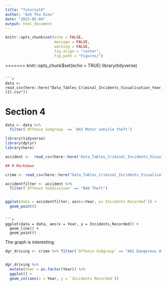 ```yaml
---
title: "Tutorial9"
author: "Anh Thu Kieu"
date: "2023-05-04"
output: html_document
---
```



```r

knitr::opts_chunk$set(echo = FALSE,
                      message = FALSE,
                      warning = FALSE,
                      fig.align = "center",
                      fig.path = "Figures/")
```

=======
knitr::opts_chunk$set(echo = TRUE)
library(tidyverse)
```

```r
data <- read_csv(here::here("Data_Tables_Criminal_Incidents_Visualisation_Year_Ending_December_2019 (2).csv"))
```

# Section 4
```r
data <- data %>% 
  filter(`Offence Subgroup` == 'B41 Motor vehicle theft')
```

```r
library(tidyverse)
library(dplyr)
library(here)
```

```r
accident <-  read_csv(here::here('Data_Tables_Criminal_Incidents_Visualisation_Year_Ending_December_2019 (2).csv'))

## R Markdown

```

```r
crime <- read_csv(here::here("Data_Tables_Criminal_Incidents_Visualisation_Year_Ending_December_2019 (2).csv"))


```

```r
accidentfilter <- accident %>%
  filter(`Offence Subdivision` == "B40 Theft")


ggplot(data = accidentfilter, aes(x=Year, y=`Incidents Recorded`)) +
  geom_point()

```

```

```r

ggplot(data = data, aes(x = Year, y = Incidents_Recorded)) +
  geom_line() +
  geom_point()
```

The graph is interesting.


```r
dgr_driving <- crime %>% filter(`Offence Subgroup` == "A81 Dangerous driving") 


dgr_driving %>% 
  mutate(Year = as.factor(Year)) %>%
  ggplot() + 
  geom_col(aes(x = Year, y = `Incidents Recorded`))

```

